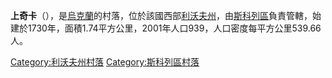 {{unreferenced|time=2016-10-09T06:02:48+00:00}}
{{coord|48|46|31|N|23|14|31|E|scale:30000|display=title}}

<!-- 檔案不存在 [[Image:Верхнячка,_Сколівський_район_—_церква.jpg|right]] -->

'''上奇卡'''（{{lang-uk|Верхнячка}}），是[[烏克蘭|烏克蘭]]的村落，位於該國西部[[利沃夫州|利沃夫州]]，由[[斯科列區|斯科列區]]負責管轄，始建於1730年，面積1.74平方公里，2001年人口939，人口密度每平方公里539.66人。

{{DEFAULTSORT:Верхнячка}}
[[Category:利沃夫州村落|Category:利沃夫州村落]]
[[Category:斯科列區村落|Category:斯科列區村落]]


{{Lviv-geo-stub}}